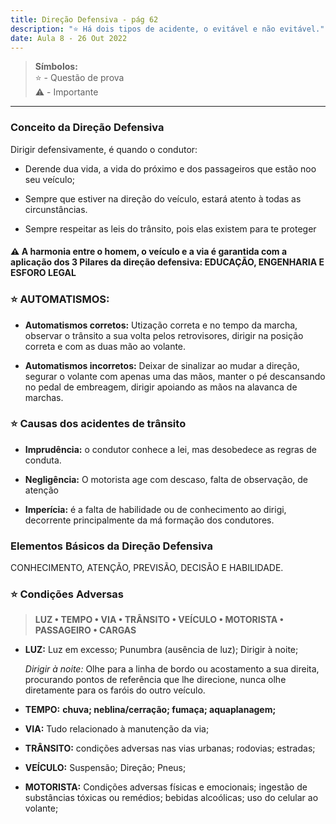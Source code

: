 ```yaml
---
title: Direção Defensiva - pág 62
description: "⭐ Há dois tipos de acidente, o evitável e não evitável."
date: Aula 8 - 26 Out 2022
---
```


> **Símbolos:** <br/> ⭐ - Questão de prova <br/> ⚠️ - Importante

---

### Conceito da Direção Defensiva

Dirigir defensivamente, é quando o condutor:

- Derende dua vida, a vida do próximo e dos passageiros que estão noo seu veículo;

- Sempre que estiver na direção do veículo, estará atento à todas as circunstâncias.

- Sempre respeitar as leis do trânsito, pois elas existem para te proteger


#### ⚠️ A harmonia entre o homem, o veículo e a via é garantida com a aplicação dos 3 Pilares da direção defensiva: **EDUCAÇÃO, ENGENHARIA E ESFORO LEGAL**

### ⭐ AUTOMATISMOS:
  
  - **Automatismos corretos:** Utização correta e no tempo da marcha, observar o trânsito a sua volta pelos retrovisores, dirigir na posição correta e com as duas mão ao volante.

  - **Automatismos incorretos:** Deixar de sinalizar ao mudar a direção, segurar o volante com apenas uma das mãos, manter o pé descansando no pedal de embreagem, dirigir apoiando as mãos na alavanca de marchas.


### ⭐ Causas dos acidentes de trânsito


- **Imprudência:** o condutor conhece a lei, mas desobedece as regras de conduta.

- **Negligência:** O motorista age com descaso, falta de observação, de atenção

- **Imperícia:** é a falta de habilidade ou de conhecimento ao dirigi, decorrente principalmente da má formação dos condutores.



### Elementos Básicos da Direção Defensiva

CONHECIMENTO, ATENÇÃO, PREVISÃO, DECISÃO E HABILIDADE.


### ⭐ Condições Adversas

> **LUZ • TEMPO • VIA • TRÂNSITO • VEÍCULO • MOTORISTA • PASSAGEIRO • CARGAS**

- **LUZ:** Luz em excesso; Punumbra (ausência de luz); Dirigir à noite;

  _Dirigir à noite:_ Olhe para a linha de bordo ou acostamento a sua direita, procurando pontos de referência que lhe direcione, nunca olhe diretamente para os faróis do outro veículo.

- **TEMPO:** **chuva; neblina/cerração; fumaça; aquaplanagem;**

- **VIA:** Tudo relacionado à manutenção da via;

- **TRÂNSITO:** condições adversas nas vias urbanas; rodovias; estradas;

- **VEÍCULO:** Suspensão; Direção; Pneus;

- **MOTORISTA:** Condições adversas físicas e emocionais; ingestão de substâncias tóxicas ou remédios; bebidas alcoólicas; uso do celular ao volante;

